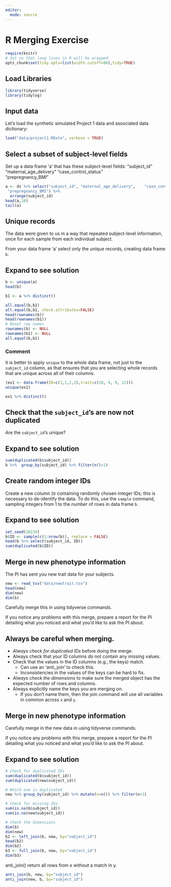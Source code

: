 ```yaml
---
editor: 
  mode: source  
---
```


# R Merging Exercise

```r
require(knitr)
# Set so that long lines in R will be wrapped:
opts_chunk$set(tidy.opts=list(width.cutoff=80),tidy=TRUE)
```

## Load Libraries

```r
library(tidyverse)
library(tidylog)
```

## Input data

Let's load the synthetic simulated Project 1 data and associated data dictionary:

```r
load("data/project1.RData", verbose = TRUE)
```

## Select a subset of subject-level fields

Set up a data frame 'a' that has these subject-level fields: "subject_id" "maternal_age_delivery" "case_control_status"\
"prepregnancy_BMI"

```r
a <- ds %>% select("subject_id", "maternal_age_delivery",    "case_control_status",     
 "prepregnancy_BMI") %>% 
  arrange(subject_id)
head(a,10)
tail(a)
```

## Unique records

The data were given to us in a way that repeated subject-level information, once for each sample from each individual subject.

From your data frame 'a' select only the unique records, creating data frame `b`.

::: {.callout-tip collapse="true"}
## Expand to see solution

```r
b <- unique(a)
head(b)

b1 <- a %>% distinct()

all.equal(b,b1)
all.equal(b,b1, check.attributes=FALSE)
head(rownames(b))
head(rownames(b1))
# Reset row names
rownames(b) <- NULL
rownames(b1) <- NULL
all.equal(b,b1)
```

### Comment

It is better to apply `unique` to the whole data frame, not just to the `subject_id` column, as that ensures that you are selecting whole records that are unique across all of their columns.

```r
(ex1 <- data.frame(ID=c(1,1,1,2),trait=c(10, 9, 9, 11)))
unique(ex1)

ex1 %>% distinct()
```
:::

## Check that the `subject_id`'s are now not duplicated

Are the `subject_id`'s unique?

::: {.callout-tip collapse="true"}
## Expand to see solution

```r
sum(duplicated(b$subject_id))
b %>%  group_by(subject_id) %>% filter(n()>1)
```
:::

## Create random integer IDs

Create a new column `ID` containing randomly chosen integer IDs; this is necessary to de-identify the data. To do this, use the `sample` command, sampling integers from 1 to the number of rows in data frame `b`.

::: {.callout-tip collapse="true"}
## Expand to see solution

```r
set.seed(10234)
b$ID <- sample(c(1:nrow(b)), replace = FALSE)
head(b %>% select(subject_id, ID))
sum(duplicated(b$ID))
```
:::

## Merge in new phenotype information

The PI has sent you new trait data for your subjects.

```r
new <- read_tsv("data/newtrait.tsv")
head(new)
dim(new)
dim(b)
```

Carefully merge this in using tidyverse commands.

If you notice any problems with this merge, prepare a report for the PI detailing what you noticed and what you'd like to ask the PI about.

## Always be careful when merging.

-   *Always check for duplicated IDs* before doing the merge.
-   Always check that your ID columns do not contain any missing values.
-   Check that the values in the ID columns (e.g., the keys) match.
    -   Can use an 'anti_join' to check this.
    -   Inconsistencies in the values of the keys can be hard to fix.
-   *Always check the dimensions* to make sure the merged object has the expected number of rows and columns.
-   Always explicitly name the keys you are merging on.
    -   If you don't name them, then the join command will use all variables in common across `x` and `y`.

## Merge in new phenotype information

Carefully merge in the new data in using tidyverse commands.

If you notice any problems with this merge, prepare a report for the PI detailing what you noticed and what you'd like to ask the PI about.

::: {.callout-tip collapse="true"}
## Expand to see solution

```r
# Check for duplicated IDs
sum(duplicated(b$subject_id))
sum(duplicated(new$subject_id))

# Which one is duplicated
new %>% group_by(subject_id) %>% mutate(n=n()) %>% filter(n>1)

# Check for missing IDs
sum(is.na(b$subject_id))
sum(is.na(new$subject_id))

# Check the dimensions
dim(b)
dim(new)
b2 <- left_join(b, new, by="subject_id")
head(b2)
dim(b2)
b3 <- full_join(b, new, by="subject_id")
dim(b3)
```

anti_join() return all rows from x without a match in y.

```r
anti_join(b, new, by="subject_id")
anti_join(new, b, by="subject_id")
```
:::
